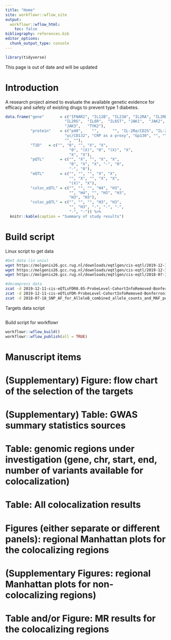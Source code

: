 ---
title: "Home"
site: workflowr::wflow_site
output:
  workflowr::wflow_html:
    toc: false
bibliography: references.bib 
editor_options:
  chunk_output_type: console
---

```{r}
library(tidyverse)
```

This page is out of date and will be updated

# Introduction

A research project aimed to evaluate the available genetic evidence
for efficacy and safety of existing drugs to prevent type 1 diabetes.

```{r, echo = FALSE}
data.frame("gene"       = c("IFNAR2", "IL12B", "IL23A", "IL2RA", "IL2RB", 
                          "IL2RG",  "IL6R",  "IL6ST", "JAK1",  "JAK2", 
                          "JAK3",   "TYK2"),
           "protein"    = c("p40",    "",      "", "IL-2Rα/CD25", "IL-2Rβ/CD122",
                          "γc/CD132", "CRP as a proxy", "Gp130", "", "",
                          "", ""),
           "T1D"   = c("", "0", "", "X", "X", 
                            "0", "(X)", "0", "(X)", "X", 
                            "X", "X"),
           "pQTL"       = c("", "X", "", "X", "X", 
                            "0", "X", "X", "-", "0", 
                            "-", "0"),
           "eQTL"       = c("", "", "", "X", "X", 
                            "", "X", "", "X", "X", 
                            "(X)", "X"),
           "coloc_eQTL" = c("", "", "", "H4", "H3", 
                            "", "H4", "", "H3", "H3", 
                            "H3", "H3"),
           "coloc_pQTL" = c("", "", "", "H3", "H3", 
                            "", "H3", "-", "-", "-", 
                            "-", "-")) %>%
  knitr::kable(caption = "Summary of study results")
```

# Build script

Linux script to get data
```{bash, eval = FALSE}

#Get data (in unix)
wget https://molgenis26.gcc.rug.nl/downloads/eqtlgen/cis-eqtl/2019-12-11-cis-eQTLsFDR0.05-ProbeLevel-CohortInfoRemoved-BonferroniAdded.txt.gzwget https://molgenis26.gcc.rug.nl/downloads/eqtlgen/cis-eqtl/2019-12-11-cis-eQTLsFDR0.05-ProbeLevel-CohortInfoRemoved-BonferroniAdded.txt.gz
wget https://molgenis26.gcc.rug.nl/downloads/eqtlgen/cis-eqtl/2019-12-11-cis-eQTLsFDR-ProbeLevel-CohortInfoRemoved-BonferroniAdded.txt.gz
wget https://molgenis26.gcc.rug.nl/downloads/eqtlgen/cis-eqtl/2018-07-18_SNP_AF_for_AlleleB_combined_allele_counts_and_MAF_pos_added.txt.gz

#decompress data
zcat -d 2019-12-11-cis-eQTLsFDR0.05-ProbeLevel-CohortInfoRemoved-BonferroniAdded.txt.gz > cis-EQTL-FDR0.05.txt
zcat -d 2019-12-11-cis-eQTLsFDR-ProbeLevel-CohortInfoRemoved-BonferroniAdded.txt.gz > cis-EQTL-full.txt
zcat -d 2018-07-18_SNP_AF_for_AlleleB_combined_allele_counts_and_MAF_pos_added.txt.gz > cis-EQTL-AF.txt
```


Targets data script
```{r}

```



Build script for workflowr
```{r}
workflowr::wflow_build()
workflowr::wflow_publish(all = TRUE)
```




# Manuscript items


# (Supplementary) Figure: flow chart of the selection of the targets

# (Supplementary) Table: GWAS summary statistics sources


# Table: genomic regions under investigation (gene, chr, start, end, number of variants available for colocalization)

# Table: All colocalization results

# Figures (either separate or different panels): regional Manhattan plots for the colocalizing regions

# (Supplementary Figures: regional Manhattan plots for non-colocalizing regions)

# Table and/or Figure: MR results for the colocalizing regions




